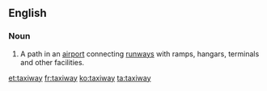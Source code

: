 ==English==
{{wikipedia}}
===Noun===
{{en-noun}}

# {{context|aviation}} A path in an [[airport]] connecting [[runways]] with ramps, hangars, terminals and other facilities.

[[et:taxiway]]
[[fr:taxiway]]
[[ko:taxiway]]
[[ta:taxiway]]